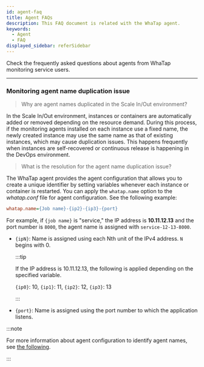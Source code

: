 ```yaml
---
id: agent-faq
title: Agent FAQs
description: This FAQ document is related with the WhaTap agent.
keywords:
  - Agent
  - FAQ
displayed_sidebar: referSidebar
---
```


Check the frequently asked questions about agents from WhaTap monitoring service users.

---

<div className='faqs'>

### Monitoring agent name duplication issue

> Why are agent names duplicated in the Scale In/Out environment?

In the Scale In/Out environment, instances or containers are automatically added or removed depending on the resource demand. During this process, if the monitoring agents installed on each instance use a fixed name, the newly created instance may use the same name as that of existing instances, which may cause duplication issues. This happens frequently when instances are self-recovered or continuous release is happening in the DevOps environment.

> What is the resolution for the agent name duplication issue?

The WhaTap agent provides the agent configuration that allows you to create a unique identifier by setting variables whenever each instance or container is restarted. You can apply the `whatap.name` option to the _whatap.conf_ file for agent configuration. See the following example:

```ini title="whatap.conf"
whatap.name={Job name}-{ip2}-{ip3}-{port}
```

For example, if `{job name}` is "service," the IP address is **10.11.12.13** and the port number is `8000`, the agent name is assigned with `service-12-13-8000`.

- `{ipN}`: Name is assigned using each Nth unit of the IPv4 address. `N` begins with 0. 

  :::tip

  If the IP address is 10.11.12.13, the following is applied depending on the specified variable.

  `{ip0}`: 10, `{ip1}`: 11, `{ip2}`: 12, `{ip3}`: 13

  :::

- `{port}`: Name is assigned using the port number to which the application listens.

:::note

For more information about agent configuration to identify agent names, see [the following](../java/agent-name).

:::

</div>
